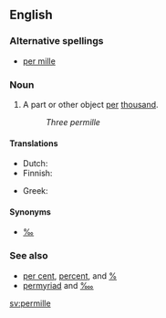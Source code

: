 {{wikipedia}}
==English==

===Alternative spellings===
* [[per mille]]

===Noun===
{{en-noun|permille}}

# A part or other object [[per]] [[thousand]].
#: ''Three permille''

====Translations====
{{trans-top|per thousand}}
* Dutch: {{t-|nl|promille}}
* Finnish: {{t-|fi|promilli}}
{{trans-mid}}
* Greek: {{t|el|τοις χιλίοις|sc=Grek}}
{{trans-bottom}}

====Synonyms====
* [[‰]]

===See also===
* [[per cent]], [[percent]], and [[%]]
* [[permyriad]] and [[‱]]

[[sv:permille]]